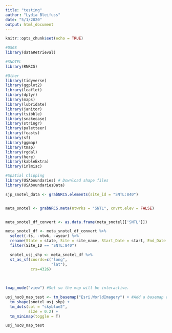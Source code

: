 ```yaml
---
title: "testing"
author: "Lydia Bleifuss"
date: "5/1/2020"
output: html_document
---
```


```r
knitr::opts_chunk$set(echo = TRUE)

#USGS
library(dataRetrieval)

#SNOTEL
library(RNRCS)

#Other 
library(tidyverse)
library(ggplot2)
library(leaflet)
library(dplyr)
library(maps)
library(lubridate)
library(janitor)
library(tsibble)
library(snakecase)
library(stringr)
library(paletteer)
library(feasts)
library(sf)
library(ggmap)
library(tmap)
library(rgdal)
library(here)
library(kableExtra)
library(inlmisc)

#Spatial Clipping 
library(USAboundaries) # Download shape files
library(USAboundariesData)
```


```r

sjp_snotel_data <- grabNRCS.elements(site_id = "SNTL:840")


meta_snotel <- grabNRCS.meta(ntwrks = "SNTL", cnvrt.elev = FALSE)


meta_snotel_df_convert <- as.data.frame(meta_snotel[['SNTL']]) 

```

```r

meta_snotel_df <- meta_snotel_df_convert %>% 
  select(-ts, -ntwk, -wyear) %>% 
  rename(State = state, Site = site_name, Start_Date = start, End_Date = enddate, lat = latitude, long = longitude, Elevation_ft = elev_ft, County = county, HUC = huc, Site_ID = site_id) %>% 
  filter(Site_ID == "SNTL:840")

```

```r



  snotel_usj_shp <- meta_snotel_df %>% 
  st_as_sf(coords=c("long",
                    "lat"), 
           crs=4326)
  
  
```


```r


tmap_mode("view") #Set so the map will be interactive.

usj_huc8_map_test <- tm_basemap("Esri.WorldImagery") + #Add a basemap explored previously in mapview.
  tm_shape(snotel_usj_shp) +
  tm_dots(col = "skyblue2",
          size = 0.2) +
  tm_minimap(toggle = T)

usj_huc8_map_test

```
